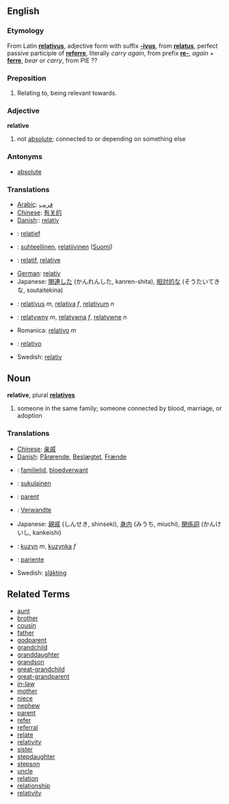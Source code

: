 ==English==
===Etymology===
From Latin '''[[relativus]]''', adjective form with suffix '''[[-ivus]]''', from '''[[relatus]]''', perfect passive participle of '''[[referre]]''', literally ''carry again'', from prefix '''[[re-]]''', ''again'' + '''[[ferre]]''', ''bear'' or ''carry'', from PIE ??

===Preposition===

#Relating to, being relevant towards.

===Adjective===
'''relative'''

# not [[absolute]]; connected to or depending on something else

===Antonyms===
*[[absolute]]

===Translations===
*[[Arabic]]: [[قريب]]
*[[Chinese]]: [[有关的]]
*[[Danish]]:: [[relativ]]
*{{nl}}: [[relatief]]
*{{fi}}: [[suhteellinen]], [[relatiivinen]] ([[:fi:relatiivinen|Suomi]])
*{{fr}}: [[relatif]], [[relative]]
*[[German]]: [[relativ]]
*Japanese: [[関連した]] (かんれんした, kanren-shita), [[相対的な]] (そうたいてきな, soutaitekina)
*{{la}}: [[relativus]] ''m'', [[relativa]] ''f'', [[relativum]] ''n''
*{{pl}}: [[relatywny]] ''m'', [[relatywna]] ''f'', [[relatywne]] ''n''
*Romanica: [[relativo]] ''m''
*{{es}}: [[relativo]]
*Swedish: [[relativ]]

==Noun==
'''relative''', plural '''[[relatives]]'''

# someone in the same family; someone connected by blood, marriage, or adoption

===Translations===
*[[Chinese]]: [[亲戚]]
*[[Danish]]: [[Pårørende]], [[Beslægtet]], [[Frænde]]
*{{nl}}: [[familielid]], [[bloedverwant]]
*{{fi}}: [[sukulainen]]
*{{fr}}: [[parent]]
*{{de}}: [[Verwandte]]
*Japanese: [[親戚]] (しんせき, shinseki), [[身内]] (みうち, miuchi), [[関係詞]] (かんけいし, kankeishi)
*{{pl}}: [[kuzyn]] ''m'', [[kuzynka]] ''f''
*{{es}}: [[pariente]]
*Swedish: [[släkting]]

==Related Terms==
*[[aunt]]
*[[brother]]
*[[cousin]]
*[[father]]
*[[godparent]]
*[[grandchild]]
*[[granddaughter]]
*[[grandson]]
*[[great-grandchild]]
*[[great-grandparent]]
*[[in-law]]
*[[mother]]
*[[niece]]
*[[nephew]]
*[[parent]]
*[[refer]]
*[[referral]]
*[[relate]]
*[[relativity]]
*[[sister]]
*[[stepdaughter]]
*[[stepson]]
*[[uncle]]
*[[relation]]
*[[relationship]]
*[[relativity]]